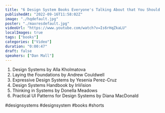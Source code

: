 ```yaml
---
title: "6 Design System Books Everyone's Talking About that You Should Know"
publishedAt: "2022-09-16T11:58:02Z"
image: "./hqdefault.jpg"
poster: "./maxresdefault.jpg"
videoUrl: "https://www.youtube.com/watch?v=Is6rHqZkaLU"
localImages: true
tags: ["books"]
categories: ["Video"]
duration: "0:00:47"
draft: false
speakers: ["Dan Mall"]
---
```


1. Design Systems by Alla Kholmatova
2. Laying the Foundations by Andrew Couldwell
3. Expressive Design Systems by Yesenia Perez-Cruz
4. Design Systems Handbook by InVision
5. Thinking in Systems by Donella Meadows
6. Practical UI Patterns for Design Systems by Diana MacDonald

#designsystems #designsystem #books #shorts
